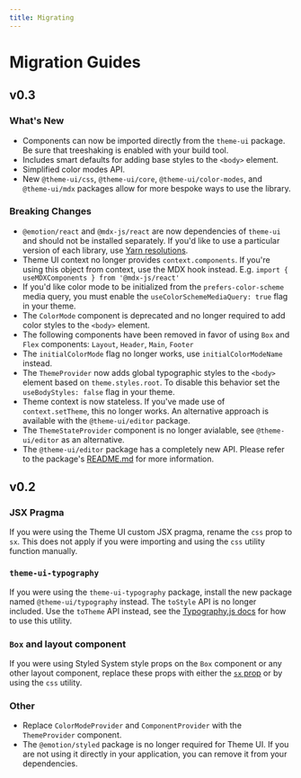 ```yaml
---
title: Migrating
---
```


# Migration Guides

## v0.3

### What's New

- Components can now be imported directly from the `theme-ui` package. Be sure that treeshaking is enabled with your build tool.
- Includes smart defaults for adding base styles to the `<body>` element.
- Simplified color modes API.
- New `@theme-ui/css`, `@theme-ui/core`, `@theme-ui/color-modes`, and `@theme-ui/mdx` packages allow for more bespoke ways to use the library.

### Breaking Changes

- `@emotion/react` and `@mdx-js/react` are now dependencies of `theme-ui` and should not be installed separately. If you'd like to use a particular version of each library, use [Yarn resolutions](https://yarnpkg.com/lang/en/docs/selective-version-resolutions/).
- Theme UI context no longer provides `context.components`. If you're using this object from context, use the MDX hook instead. E.g. `import { useMDXComponents } from '@mdx-js/react'`
- If you'd like color mode to be initialized from the `prefers-color-scheme` media query, you must enable the `useColorSchemeMediaQuery: true` flag in your theme.
- The `ColorMode` component is deprecated and no longer required to add color styles to the `<body>` element.
- The following components have been removed in favor of using `Box` and `Flex` components: `Layout`, `Header`, `Main`, `Footer`
- The `initialColorMode` flag no longer works, use `initialColorModeName` instead.
- The `ThemeProvider` now adds global typographic styles to the `<body>` element based on `theme.styles.root`. To disable this behavior set the `useBodyStyles: false` flag in your theme.
- Theme context is now stateless. If you've made use of `context.setTheme`, this no longer works. An alternative approach is available with the `@theme-ui/editor` package.
- The `ThemeStateProvider` component is no longer avialable, see `@theme-ui/editor` as an alternative.
- The `@theme-ui/editor` package has a completely new API. Please refer to the package's [README.md](https://github.com/system-ui/theme-ui/blob/stable/packages/editor/README.md) for more information.

## v0.2

### JSX Pragma

If you were using the Theme UI custom JSX pragma, rename the `css` prop to `sx`. This does not apply if you were importing and using the `css` utility function manually.

### `theme-ui-typography`

If you were using the `theme-ui-typography` package, install the new package named `@theme-ui/typography` instead.
The `toStyle` API is no longer included. Use the `toTheme` API instead, see the [Typography.js docs](/styling-mdx/#typographyjs) for how to use this utility.

### `Box` and layout component

If you were using Styled System style props on the `Box` component or any other layout component, replace these props with either the [`sx` prop](/sx-prop) or by using the `css` utility.

### Other

- Replace `ColorModeProvider` and `ComponentProvider` with the `ThemeProvider` component.
- The `@emotion/styled` package is no longer required for Theme UI. If you are not using it directly in your application, you can remove it from your dependencies.

